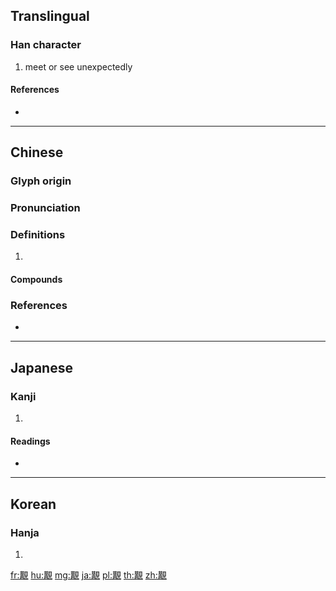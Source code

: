 {{character info/new}}
{{also|觏}}
==Translingual==

===Han character===
{{Han char|rn=147|rad=見|as=10|sn=17|four=56510|canj=TBBUU}}

# meet or see unexpectedly

====References====
* {{Han ref|kx=1136.320|dkj=34937|dj=1604.010|hdz=63672.050|uh=89AF|ud=35247|bh=EE7A|bd=61050}}

----

==Chinese==
{{zh-forms|s=觏}}

===Glyph origin===
{{Han etym}}

===Pronunciation===
{{zh-pron
|m=gòu
|c=kau3,gau3
|mc=y
|oc=y
|cat=
}}

===Definitions===
{{zh-hanzi}}

# {{rfdef|zh}}

====Compounds====
{{zh-der|罕覯|覯閔|覯止}}

===References===
* {{R:yue:mfccd}}

----

==Japanese==

===Kanji===
{{ja-kanji|grade=|rs=見10}}

# {{defn|lang=ja|sort=見10}}

====Readings====
* {{ja-readings|on=[[こう]] (kō)|kun=[[あう]] (au)|nanori=}}

----

==Korean==

===Hanja===
{{ko-hanja|hangeul=구|eumhun=|rv=gu|mr=ku|y=kwu}}

# {{defn|lang=ko|sort=見10}}

[[fr:覯]]
[[hu:覯]]
[[mg:覯]]
[[ja:覯]]
[[pl:覯]]
[[th:覯]]
[[zh:覯]]